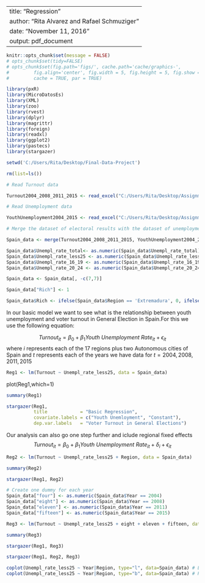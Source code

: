
---
title: "Regression"
author: "Rita Alvarez and Rafael Schmuziger"
date: "November 11, 2016"
output: pdf_document
---

```r
knitr::opts_chunk$set(message = FALSE)
# opts_chunk$set(tidy=FALSE)
# opts_chunk$set(fig.path='figs/', cache.path='cache/graphics-', 
#         fig.align='center', fig.width = 5, fig.height = 5, fig.show = 'hold',
#         cache = TRUE, par = TRUE)
```

```r
library(pxR)
library(MicroDatosEs)
library(XML)
library(zoo)
library(rvest)
library(dplyr)
library(magrittr)
library(foreign)
library(readxl)
library(ggplot2)
library(pastecs)
library(stargazer)
```


```r
setwd('C:/Users/Rita/Desktop/Final-Data-Project')

rm(list=ls())
```

```r
# Read Turnout data

Turnout2004_2008_2011_2015 <- read_excel("C:/Users/Rita/Desktop/Assignment-3/ElectionsResult_2015_2011_2008_2004.xlsx", col_names = TRUE)
```

```r
# Read Unemployment data

YouthUnemployment2004_2015 <- read_excel("C:/Users/Rita/Desktop/Assignment-3/YouthUnemployment2015_2011_2008_2004.xlsx", col_names = TRUE)
```

```r
# Merge the dataset of electoral results with the dataset of unemployment rates. Change columns as numeric and clean one column

Spain_data <- merge(Turnout2004_2008_2011_2015, YouthUnemployment2004_2015, by=c("Region","Year"), all=TRUE)

Spain_data$Unempl_rate_total<- as.numeric(Spain_data$Unempl_rate_total)
Spain_data$Unempl_rate_less25 <- as.numeric(Spain_data$Unempl_rate_less25)
Spain_data$Unempl_rate_16_19 <- as.numeric(Spain_data$Unempl_rate_16_19)
Spain_data$Unempl_rate_20_24 <- as.numeric(Spain_data$Unempl_rate_20_24)

Spain_data <- Spain_data[, -c(7,7)]

Spain_data["Rich"] <- 1 

Spain_data$Rich <- ifelse(Spain_data$Region == 'Extremadura', 0, ifelse(Spain_data$Region == 'Castilla_la_Mancha', 0, ifelse(Spain_data$Region == 'Murcia', 0, ifelse(Spain_data$Region == 'Canarias', 0, ifelse(Spain_data$Region == 'Galicia', 0, ifelse(Spain_data$Region == 'Comunitat_Valenciana', 0, ifelse(Spain_data$Region == 'Melilla', 0, ifelse(Spain_data$Region == 'Asturias', 0, ifelse(Spain_data$Region == 'Ceuta', 0, ifelse(Spain_data$Region == 'Castilla_y_Leon', 0, ifelse(Spain_data$Region == 'Andalucia', 0, 1)))))))))))
```



In our basic model we want to see what is the relationship between youth unemployment and voter turnout in General Election in Spain.For this we use the following equation:

$$
Turnout_{it}= \beta_{0}+\beta_{1}Youth\ Unemployment\ Rate_{it}+\epsilon_{it}
$$
where $i$ represents each of the 17 regions plus two Autonomous cities of Spain and $t$ represents each of the years we have data for $t={2004, 2008, 2011, 2015}$

```r
Reg1 <- lm(Turnout ~ Unempl_rate_less25, data = Spain_data)
```
plot(Reg1,which=1)

```r
summary(Reg1)
```

```r
stargazer(Reg1, 
          title            = "Basic Regression",
          covariate.labels = c("Youth Unemloyment", "Constant"),
          dep.var.labels   = "Voter Turnout in General Elections")
```

Our analysis can also go one step further and iclude regional fixed effects 
$$
Turnout_{it}= \beta_{0}+\beta_{1}Youth\ Unemployment\ Rate_{it}+\delta_{i} + \epsilon_{it}
$$

```r
Reg2 <- lm(Turnout ~ Unempl_rate_less25 + Region, data = Spain_data)
```

```r
summary(Reg2)
```

```r
stargazer(Reg1, Reg2)
```

```r
# Create one dummy for each year
Spain_data["four"] <- as.numeric(Spain_data$Year == 2004)
Spain_data["eight"] <- as.numeric(Spain_data$Year == 2008)
Spain_data["eleven"] <- as.numeric(Spain_data$Year == 2011)
Spain_data["fifteen"] <- as.numeric(Spain_data$Year == 2015)
```

```r
Reg3 <- lm(Turnout ~ Unempl_rate_less25 + eight + eleven + fifteen, data = Spain_data)
```

```r
summary(Reg3)
```

```r
stargazer(Reg1, Reg3)
```

```r
stargazer(Reg1, Reg2, Reg3)
```

```r
coplot(Unempl_rate_less25 ~ Year|Region, type="l", data=Spain_data) # Lines
coplot(Unempl_rate_less25 ~ Year|Region, type="b", data=Spain_data) # Points and
```

 